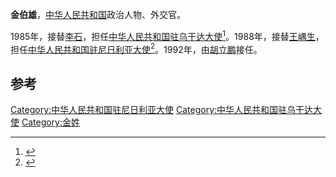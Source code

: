'''金伯雄'''，[[中华人民共和国|中华人民共和国]]政治人物、外交官。

1985年，接替[[李石_(外交官)|李石]]，担任[[中国驻乌干达大使列表|中华人民共和国驻乌干达大使]]<ref>{{cite web|author=中华人民共和国外交部|title=中国驻乌干达历任大使|url=http://www.mfa.gov.cn/chn/pds/ziliao/wjrw/2167/2170/t9215.htm|publisher=中华人民共和国外交部|accessdate=2012-03-09|archive-date=2012-08-04|archive-url=https://archive.is/20120804081549/http://www.mfa.gov.cn/chn/pds/ziliao/wjrw/2167/2170/t9215.htm|dead-url=no}}</ref>。1988年，接替[[王嵎生|王嵎生]]，担任[[中国驻尼日利亚大使列表|中华人民共和国驻尼日利亚大使]]<ref>{{cite web|author=中华人民共和国外交部|title=中国驻尼日利亚历任大使|url=http://www.mfa.gov.cn/chn/pds/ziliao/wjrw/2167/2170/t9208.htm|publisher=中华人民共和国外交部|accessdate=2012-03-07}}</ref>。1992年，由[[胡立鹏|胡立鹏]]接任。

== 参考 ==
{{reflist}}
{{start box}}
{{s-dip}}
{{succession box|[[李石_(外交官)|李石]]|[[谢佑昆|谢佑昆]]|[[中国驻乌干达大使列表|中华人民共和国驻乌干达大使]]|1985年4月-1988年4月}}
{{succession box|[[王嵎生|王嵎生]]|[[胡立鹏|胡立鹏]]|[[中国驻尼日利亚大使列表|中华人民共和国驻尼日利亚大使]]|1988年0月-1992年5月}}
{{end box}}
{{中国政治人物小作品}}

[[Category:中华人民共和国驻尼日利亚大使|Category:中华人民共和国驻尼日利亚大使]]
[[Category:中华人民共和国驻乌干达大使|Category:中华人民共和国驻乌干达大使]]
[[Category:金姓|Category:金姓]]